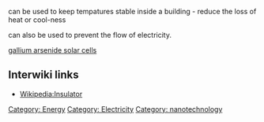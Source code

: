 can be used to keep tempatures stable inside a building - reduce the loss of heat or cool-ness


can also be used to prevent the flow of electricity.


{{stub}}
[[gallium arsenide solar cells]]
== Interwiki links ==

* [[Wikipedia:Insulator]]

[[Category: Energy]][[Category: Electricity]][[Category: nanotechnology]]